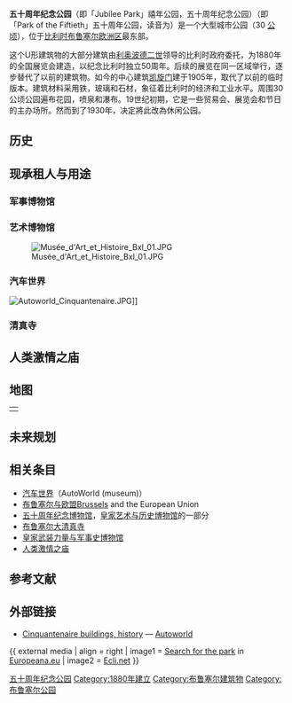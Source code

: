 {{Infobox park
|park            = 五十周年纪念公园<br />Jubelpark {{nl icon}}<br />Parc du Cinquantenaire {{fr icon}}
|image           = Cinquantenaire Park panorama.jpg
|image size      = 345px
|caption         = 公园中心的凯旋门和马蹄形拱廊
|type            = 公共休闲公园，人行广场
|location        = [[比利时|比利时]]，[[布鲁塞尔首都地区|布鲁塞尔首都地区]]，[[布鲁塞尔|布鲁塞尔]]
|coordinates     = {{coord|50|50|26|N|4|23|34|E|display=inline,title|type:landmark_region:BE}}
|size            = 30 [[公顷|公顷]]<ref name="AutoWorld: Building history">{{cite web|title=Cinquantenaire buildings|publisher=[[AutoWorld_(museum)|AutoWorld]]|url=http://www.autoworld.be/en/7_1.asp|accessdate=2008-07-05|archive-date=2011-10-01|archive-url=https://web.archive.org/web/20111001234958/http://www.autoworld.be/en/7_1.asp|dead-url=no}}</ref>
|opened          = 1880
|operator        =
|annual visitors =
|status          =
}}

'''五十周年纪念公园'''（{{lang-nl|Jubelpark}}即「Jubilee Park」禧年公园，五十周年纪念公园）（{{lang-fr|Parc du Cinquantenaire}}即「Park of the Fiftieth」五十周年公园，读音为{{IPA|/paʀk dy sɛ̃kɑ̃tnɛʀ/}}）是一个大型城市公园（30 [[公顷|公顷]]），位于[[比利时|比利时]][[布鲁塞尔|布鲁塞尔]][[布鲁塞尔与欧盟|欧洲区]]最东部。

这个U形建筑物的大部分建筑由[[利奥波德二世_(比利时)|利奥波德二世]]领导的比利时政府委托，为1880年的全国展览会建造，以纪念比利时独立50周年。后续的展览在同一区域举行，逐步替代了以前的建筑物。如今的中心建筑[[凯旋门|凯旋门]]建于1905年，取代了以前的临时版本。建筑材料采用铁，玻璃和石材，象征着比利时的经济和工业水平。周围30公顷公园遍布花园，喷泉和瀑布。19世纪初期，它是一些贸易会、展览会和节日的主办场所。然而到了1930年，决定將此改為休闲公园。

==历史==
==现承租人与用途==
===军事博物馆===
{{main|皇家軍隊与军事史博物馆}}

===艺术博物馆===
{{main|五十周年纪念博物馆}}
[[Image:Musée_d'Art_et_Histoire_Bxl_01.JPG|thumb]]

===汽车世界===
{{main|汽车世界}}
[[Image:Autoworld_Cinquantenaire.JPG|thumb]]]]


===清真寺===
{{main|布鲁塞尔大清真寺}}

==人类激情之庙==
{{main|人类激情之庙}}

==地图==
{| align="center" style="margin-bottom:19px"
|{{Image label begin|image=Cinquantenaire map.svg|width=700}}
{{Image label|x=-0.03|y=0.0|scale=700|text=<imagemap>
Image:Cinquantenaire map.svg|thumb|Map of the park and the complex|700px
rect 0 0 0 0 [[null|null]]
desc none
</imagemap>}}
{{Image label small|x=0.469|y=0.232|scale=700|text=''N. Bordiau wing''}}
{{Image label small|x=0.46|y=0.418|scale=700|text=''S. Bordiau wing''}}
{{Image label|x=0.47|y=0.244|scale=700|text=[[Royal_Museum_of_the_Armed_Forces_and_of_Military_History|<font style="color:black">'''Military Museum'''</font>]]}}
{{Image label|x=0.48|y=0.43|scale=700|text=[[Cinquantenaire_Museum|<font style="color:black; line-height:90%">'''Art & History<br />Museums'''</font>]]}}
{{Image label|x=0.638|y=0.426|scale=700|text=<font style="line-height:90%"><small>''South hall<br />(Palais<br />Mondial)''</small></font><br />[[AutoWorld_(museum)|<font style="color:black; line-height:90%">'''Auto-<br />World'''</font>]]}}
{{Image label small|x=0.637|y=0.2|scale=700|text=''North hall''}}
{{Image label small|x=0.406|y=0.1585|scale=700|text=''Sports ground''}}
{{Image label small|x=0.613|y=0.338|scale=700|text=''Arch''}}
{{Image label small|x=0.1|y=0.13|scale=700|text=<font style="line-height:90%">[[Great_Mosque_of_Brussels|<font style="color:black">Mos-<br />que</font>]]</font>}}
{{Image label small|x=0.07|y=0.18|scale=700|text=<font style="line-height:80%">[[Temple_of_Human_Passions|<font style="color:black">T<br />HP''</font>]]</font>}}
{{Image label small|x=0.25|y=0.34|scale=700|text=<font style="line-height:90%">BELLIARD TUNNEL</font>}}
{{Image label end}}
|}

==未来规划==
{{see|布鲁塞尔与欧盟#未来}}


==相关条目==
* [[汽车世界|汽车世界]]（AutoWorld (museum)）
* [[布鲁塞尔与欧盟|布鲁塞尔与欧盟]]Brussels and the European Union
* [[五十周年纪念博物馆|五十周年纪念博物馆]]，[[皇家艺术与历史博物馆|皇家艺术与历史博物馆]]的一部分
* [[布鲁塞尔大清真寺|布鲁塞尔大清真寺]]
* [[皇家武装力量与军事史博物馆|皇家武装力量与军事史博物馆]]
* [[人类激情之庙|人类激情之庙]]

==参考文献==
{{Reflist}}

==外部链接==
{{commons|Cinquantenaire}}
* [http://www.autoworld.be/en/7_1.asp Cinquantenaire buildings, history]{{Wayback|url=http://www.autoworld.be/en/7_1.asp |date=20111001234958 }} — [[AutoWorld_(museum)|Autoworld]]
{{ external media
| align = right
| image1 = [http://www.europeana.eu/portal/brief-doc.html?start=1&view=table&query=Parc+du+Cinquantenaire Search for the park] in [[Europeana|Europeana.eu]]
| image2 = [http://www.ecli.net/rbc/_private/cadr2niv2cico.asp?LG=fr&CPA=P100008 Ecli.net]
}}

[[Category:五十周年纪念公园|]]
[[Category:1880年建立|Category:1880年建立]]
[[Category:布鲁塞尔建筑物|Category:布鲁塞尔建筑物]]
[[Category:布鲁塞尔公园|Category:布鲁塞尔公园]]